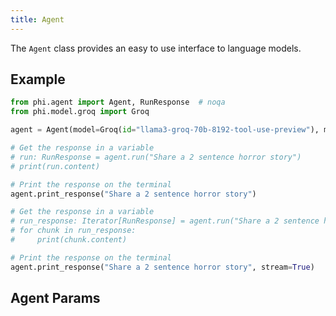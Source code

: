 ```yaml
---
title: Agent
---
```


The `Agent` class provides an easy to use interface to language models.

## Example

```python agent.py
from phi.agent import Agent, RunResponse  # noqa
from phi.model.groq import Groq

agent = Agent(model=Groq(id="llama3-groq-70b-8192-tool-use-preview"), markdown=True)

# Get the response in a variable
# run: RunResponse = agent.run("Share a 2 sentence horror story")
# print(run.content)

# Print the response on the terminal
agent.print_response("Share a 2 sentence horror story")

# Get the response in a variable
# run_response: Iterator[RunResponse] = agent.run("Share a 2 sentence horror story", stream=True)
# for chunk in run_response:
#     print(chunk.content)

# Print the response on the terminal
agent.print_response("Share a 2 sentence horror story", stream=True)

```

## Agent Params

<Snippet file="agent-reference.mdx" />
